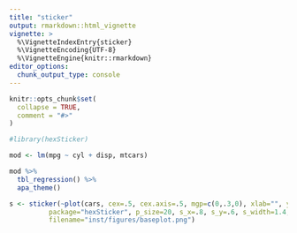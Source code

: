 ```yaml
---
title: "sticker"
output: rmarkdown::html_vignette
vignette: >
  %\VignetteIndexEntry{sticker}
  %\VignetteEncoding{UTF-8}
  %\VignetteEngine{knitr::rmarkdown}
editor_options: 
  chunk_output_type: console
---
```


```r
knitr::opts_chunk$set(
  collapse = TRUE,
  comment = "#>"
)
```

```r
#library(hexSticker)

mod <- lm(mpg ~ cyl + disp, mtcars)

mod %>%
  tbl_regression() %>%
  apa_theme()

s <- sticker(~plot(cars, cex=.5, cex.axis=.5, mgp=c(0,.3,0), xlab="", ylab=""),
          package="hexSticker", p_size=20, s_x=.8, s_y=.6, s_width=1.4, s_height=1.2,
          filename="inst/figures/baseplot.png")
```

